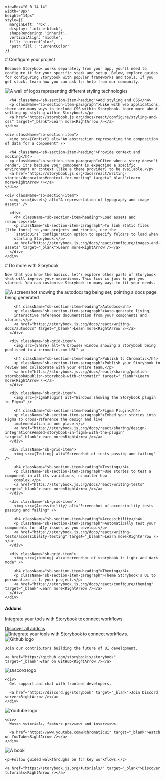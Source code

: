 

    viewBox="0 0 14 14" 
    width="8px" 
    height="14px" 
    style={{ 
      marginLeft: '4px',
      display: 'inline-block',
      shapeRendering: 'inherit',
      verticalAlign: 'middle',
      fill: 'currentColor',
      'path fill': 'currentColor'
    }}
>
  <path d="m11.1 7.35-5.5 5.5a.5.5 0 0 1-.7-.7L10.04 7 4.9 1.85a.5.5 0 1 1 .7-.7l5.5 5.5c.2.2.2.5 0 .7Z" />
</svg>

<Meta title="Configure your project" />

<div className="sb-container">
  <div className="sb-section-title">
    # Configure your project

    Because Storybook works separately from your app, you'll need to configure it for your specific stack and setup. Below, explore guides for configuring Storybook with popular frameworks and tools. If you get stuck, learn how you can ask for help from our community.
  </div>

  <div className="sb-section">
    <div className="sb-section-item">
      <img src={Styling} alt="A wall of logos representing different styling technologies" />

      <h4 className="sb-section-item-heading">Add styling and CSS</h4>
      <p className="sb-section-item-paragraph">Like with web applications, there are many ways to include CSS within Storybook. Learn more about setting up styling within Storybook.</p>
      <a href="https://storybook.js.org/docs/react/configure/styling-and-css" target="_blank">Learn more<RightArrow /></a>
    </div>

    <div className="sb-section-item">
      <img src={Context} alt="An abstraction representing the composition of data for a component" />

      <h4 className="sb-section-item-heading">Provide context and mocking</h4>
      <p className="sb-section-item-paragraph">Often when a story doesn't render, it's because your component is expecting a specific environment or context (like a theme provider) to be available.</p>
      <a href="https://storybook.js.org/docs/react/writing-stories/decorators#context-for-mocking" target="_blank">Learn more<RightArrow /></a>
    </div>

    <div className="sb-section-item">
      <img src={Assets} alt="A representation of typography and image assets" />

      <div>
        <h4 className="sb-section-item-heading">Load assets and resources</h4>
        <p className="sb-section-item-paragraph">To link static files (like fonts) to your projects and stories, use the
        `staticDirs` configuration option to specify folders to load when
        starting Storybook.</p>
        <a href="https://storybook.js.org/docs/react/configure/images-and-assets" target="_blank">Learn more<RightArrow /></a>
      </div>
    </div>
  </div>
</div>

<div className="sb-container">
  <div className="sb-section-title">
    # Do more with Storybook

    Now that you know the basics, let's explore other parts of Storybook that will improve your experience. This list is just to get you started. You can customise Storybook in many ways to fit your needs.
  </div>

  <div className="sb-section">
    <div className="sb-features-grid">
      <div className="sb-grid-item">
        <img src={Docs} alt="A screenshot showing the autodocs tag being set, pointing a docs page being generated" />

        <h4 className="sb-section-item-heading">Autodocs</h4>
        <p className="sb-section-item-paragraph">Auto-generate living,
        interactive reference documentation from your components and stories.</p>
        <a href="https://storybook.js.org/docs/react/writing-docs/autodocs" target="_blank">Learn more<RightArrow /></a>
      </div>

      <div className="sb-grid-item">
        <img src={Share} alt="A browser window showing a Storybook being published to a chromatic.com URL" />

        <h4 className="sb-section-item-heading">Publish to Chromatic</h4>
        <p className="sb-section-item-paragraph">Publish your Storybook to review and collaborate with your entire team.</p>
        <a href="https://storybook.js.org/docs/react/sharing/publish-storybook#publish-storybook-with-chromatic" target="_blank">Learn more<RightArrow /></a>
      </div>

      <div className="sb-grid-item">
        <img src={FigmaPlugin} alt="Windows showing the Storybook plugin in Figma" />

        <h4 className="sb-section-item-heading">Figma Plugin</h4>
        <p className="sb-section-item-paragraph">Embed your stories into Figma to cross-reference the design and live
        implementation in one place.</p>
        <a href="https://storybook.js.org/docs/react/sharing/design-integrations#embed-storybook-in-figma-with-the-plugin" target="_blank">Learn more<RightArrow /></a>
      </div>

      <div className="sb-grid-item">
        <img src={Testing} alt="Screenshot of tests passing and failing" />

        <h4 className="sb-section-item-heading">Testing</h4>
        <p className="sb-section-item-paragraph">Use stories to test a component in all its variations, no matter how
        complex.</p>
        <a href="https://storybook.js.org/docs/react/writing-tests" target="_blank">Learn more<RightArrow /></a>
      </div>

      <div className="sb-grid-item">
        <img src={Accessibility} alt="Screenshot of accessibility tests passing and failing" />

        <h4 className="sb-section-item-heading">Accessibility</h4>
        <p className="sb-section-item-paragraph">Automatically test your components for a11y issues as you develop.</p>
        <a href="https://storybook.js.org/docs/react/writing-tests/accessibility-testing" target="_blank">Learn more<RightArrow /></a>
      </div>

      <div className="sb-grid-item">
        <img src={Theming} alt="Screenshot of Storybook in light and dark mode" />

        <h4 className="sb-section-item-heading">Theming</h4>
        <p className="sb-section-item-paragraph">Theme Storybook's UI to personalize it to your project.</p>
        <a href="https://storybook.js.org/docs/react/configure/theming" target="_blank">Learn more<RightArrow /></a>
      </div>
    </div>
  </div>
</div>

<div className="sb-addon">
  <div className="sb-addon-text">
    <h4>Addons</h4>
    <p className="sb-section-item-paragraph">Integrate your tools with Storybook to connect workflows.</p>
    <a href="https://storybook.js.org/integrations/" target="_blank">Discover all addons<RightArrow /></a>
  </div>

  <div className="sb-addon-img">
    <img src={AddonLibrary} alt="Integrate your tools with Storybook to connect workflows." />
  </div>
</div>

<div className="sb-section sb-socials">
  <div className="sb-section-item">
    <img src={Github} alt="Github logo" className="sb-explore-image" />

    Join our contributors building the future of UI development.

    <a href="https://github.com/storybookjs/storybook" target="_blank">Star on GitHub<RightArrow /></a>
  </div>

  <div className="sb-section-item">
    <img src={Discord} alt="Discord logo" className="sb-explore-image" />

    <div>
      Get support and chat with frontend developers.

      <a href="https://discord.gg/storybook" target="_blank">Join Discord server<RightArrow /></a>
    </div>
  </div>

  <div className="sb-section-item">
    <img src={Youtube} alt="Youtube logo" className="sb-explore-image" />

    <div>
      Watch tutorials, feature previews and interviews.

      <a href="https://www.youtube.com/@chromaticui" target="_blank">Watch on YouTube<RightArrow /></a>
    </div>
  </div>

  <div className="sb-section-item">
    <img src={Tutorials} alt="A book" className="sb-explore-image" />

    <p>Follow guided walkthroughs on for key workflows.</p>

    <a href="https://storybook.js.org/tutorials/" target="_blank">Discover tutorials<RightArrow /></a>
  </div>
</div>

<style>
  {`
    .sb-container {
      margin-bottom: 48px;
    }

    .sb-section {
      width: 100%;
      display: flex;
      flex-direction: row;
      gap: 20px;
    }

    img {
      object-fit: cover;
    }

    .sb-section-title {
      margin-bottom: 32px;
    }

    .sb-section a:not(h1 a, h2 a, h3 a) {
      font-size: 14px;
    }

    .sb-section-item, .sb-grid-item {
      flex: 1;
      display: flex;
      flex-direction: column;
    }

    .sb-section-item-heading {
      padding-top: 20px !important;
      padding-bottom: 5px !important;
      margin: 0 !important;
    }
    .sb-section-item-paragraph {
      margin: 0;
      padding-bottom: 10px;
    }

    .sb-chevron {
      margin-left: 5px;
    }

    .sb-features-grid {
      display: grid;
      grid-template-columns: repeat(2, 1fr);
      grid-gap: 32px 20px;
    }

    .sb-socials {
      display: grid;
      grid-template-columns: repeat(4, 1fr);
    }

    .sb-socials p {
      margin-bottom: 10px;
    }

    .sb-explore-image {
      max-height: 32px;
      align-self: flex-start;
    }

    .sb-addon {
      width: 100%;
      display: flex;
      align-items: center;
      position: relative;
      background-color: #EEF3F8;
      border-radius: 5px;
      border: 1px solid rgba(0, 0, 0, 0.05);
      background: #EEF3F8;
      height: 180px;
      margin-bottom: 48px;
      overflow: hidden;
    }

    .sb-addon-text {
      padding-left: 48px;
      max-width: 240px;
    }

    .sb-addon-text h4 {
      padding-top: 0px;
    }

    .sb-addon-img {
      position: absolute;
      left: 345px;
      top: 0;
      height: 100%;
      width: 200%;
      overflow: hidden;
    }

    .sb-addon-img img {
      width: 650px;
      transform: rotate(-15deg);
      margin-left: 40px;
      margin-top: -72px;
      box-shadow: 0 0 1px rgba(255, 255, 255, 0);
      backface-visibility: hidden;
    }

    @media screen and (max-width: 800px) {
      .sb-addon-img {
        left: 300px;
      }
    }

    @media screen and (max-width: 600px) {
      .sb-section {
        flex-direction: column;
      }

      .sb-features-grid {
        grid-template-columns: repeat(1, 1fr);
      }

      .sb-socials {
        grid-template-columns: repeat(2, 1fr);
      }

      .sb-addon {
        height: 280px;
        align-items: flex-start;
        padding-top: 32px;
        overflow: hidden;
      }

      .sb-addon-text {
        padding-left: 24px;
      }

      .sb-addon-img {
        right: 0;
        left: 0;
        top: 130px;
        bottom: 0;
        overflow: hidden;
        height: auto;
        width: 124%;
      }

      .sb-addon-img img {
        width: 1200px;
        transform: rotate(-12deg);
        margin-left: 0;
        margin-top: 48px;
        margin-bottom: -40px;
        margin-left: -24px;
      }
    }
    `}
</style>

